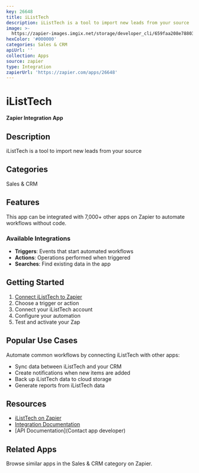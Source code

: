 ```yaml
---
key: 26648
title: iListTech
description: iListTech is a tool to import new leads from your source
image: >-
  https://zapier-images.imgix.net/storage/developer_cli/659faa208e78803212a2ba4307c5e6d1.png?auto=format%2Ccompress&ixlib=python-3.0.0&q=50
hexColor: '#000000'
categories: Sales & CRM
apiUrl: ''
collection: Apps
source: zapier
type: Integration
zapierUrl: 'https://zapier.com/apps/26648'
---
```

# iListTech

**Zapier Integration App**

## Description

iListTech is a tool to import new leads from your source

## Categories

Sales & CRM

## Features

This app can be integrated with 7,000+ other apps on Zapier to automate workflows without code.

### Available Integrations

- **Triggers**: Events that start automated workflows
- **Actions**: Operations performed when triggered
- **Searches**: Find existing data in the app

## Getting Started

1. [Connect iListTech to Zapier](https://zapier.com/apps/26648)
2. Choose a trigger or action
3. Connect your iListTech account
4. Configure your automation
5. Test and activate your Zap

## Popular Use Cases

Automate common workflows by connecting iListTech with other apps:

- Sync data between iListTech and your CRM
- Create notifications when new items are added
- Back up iListTech data to cloud storage
- Generate reports from iListTech data

## Resources

- [iListTech on Zapier](https://zapier.com/apps/26648)
- [Integration Documentation](https://zapier.com/apps/26648/integrations)
- [API Documentation](Contact app developer)

## Related Apps

Browse similar apps in the Sales & CRM category on Zapier.
